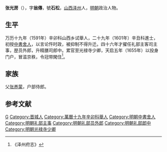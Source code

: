 '''张光房'''（{{bd|？||？|catIdx=}}），字'''翁傳'''，號'''石松'''，[[山西|山西]][[泽州|泽州]]人，[[明朝|明朝]]政治人物。

== 生平 ==
万历十九年（1591年）辛卯科山西乡试舉人，二十九年（1601年）辛丑科進士，初授[[中書舍人|中書舍人]]，以言论忤时政，被抑制不得升迁。四十六年才擢任礼部主客司主事，歴员外郎，升精膳司郎中。累官至光禄寺少卿，天启五年（1655年）以投身门户，冒滥京秩，令冠带閑住<ref>《泽州府志》</ref>。

== 家族 ==
父[[张养蒙|张养蒙]]，户部侍郎。

==参考文献==
{{reflist}}

{{萬曆二十九年辛丑科殿試金榜}}

{{Authority control}}

{{DEFAULTSORT:}}
[[Category:张姓|G]]
[[Category:晋城人|Category:晋城人]]
[[Category:萬曆十九年辛卯科舉人|Category:萬曆十九年辛卯科舉人]]
[[Category:明朝中書舍人|Category:明朝中書舍人]]
[[Category:明朝礼部主事|Category:明朝礼部主事]]
[[Category:明朝礼部员外郎|Category:明朝礼部员外郎]]
[[Category:明朝礼部郎中|Category:明朝礼部郎中]]
[[Category:明朝光禄寺少卿|Category:明朝光禄寺少卿]]